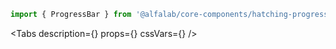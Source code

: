 

<Meta title='Компоненты/Прогрессбары/HatchingProgressBar' component={HatchingProgressBar} />

<!-- Canvas -->

<Story name='HatchingProgressBar'>
    <HatchingProgressBar
        value={number('value', 40)}
        hatchValue={number('hatchValue', 60)}
        view={select('view', [
            'positive',
            'negative',
            'attention',
            'link',
            'tertiary',
            'secondary',
            'primary',
            'accent',
        ])}
    />
</Story>

<!-- Docs -->

<ComponentHeader
    name='HatchingProgressBar'
    version={version}
    package='@alfalab/core-components/hatching-progress-bar'
    design='https://www.figma.com/file/cdNnkh2QdxuvYLrBm4cubM/Web-%3A%3A-Core-Default-Components?node-id=8746%3A48454'
/>

```jsx
import { ProgressBar } from '@alfalab/core-components/hatching-progress-bar';
```

<Tabs
    description={<Description />}
    props={<ArgsTable of={HatchingProgressBarTS} />}
    cssVars={<CssVars css={styles} />}
/>
